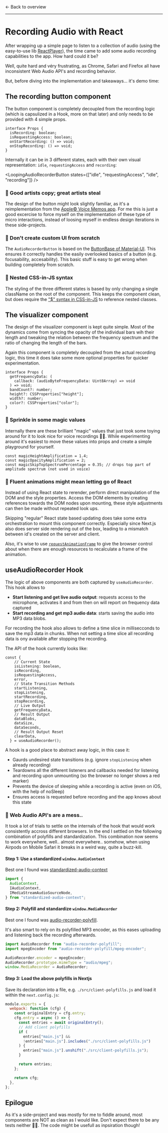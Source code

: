 

<DocsLayout>
<div style={{paddingTop:16}} />
<Link href={"/docs"} as={"/docs"}>← Back to overview</Link>

-----

# Recording Audio with React

After wrapping up a simple page to listen to a collection of audio (using the easy-to-use lib [ReactPlayer](https://github.com/CookPete/react-player)), the time came to add some audio recording capabilities to the app. How hard could it be?

Well, quite hard and véry frustrating, as Chrome, Safari and Firefox all have inconsistent Web Audio API's and recording behavior.

But, before diving into the implementation and takeaways... it's demo time:

<AudioRecorderDemo />

## The recording button component

<GithubLink variant="below-header" url="https://github.com/jasperhartong/pod/blob/master/src/components/audio-recorder-hook/audio-recorder-button.tsx" />

The button component is completely decoupled from the recording logic (which is capsulized in a Hook, more on that later) and only needs to be provided with 4 simple props.

<GithubLink variant="above-code" url="https://github.com/jasperhartong/pod/blob/master/src/components/audio-recorder-hook/audio-recorder-button.tsx#L66-L71" />

```tsx
interface Props {
  isRecording: boolean;
  isRequestingAccess: boolean;
  onStartRecording: () => void;
  onStopRecording: () => void;
}
```

Internally it can be in 3 different states, each with their own visual representation: `idle`, `requestingAccess` and `recording`:

<LoopingAudioRecorderButton states={["idle", "requestingAccess", "idle", "recording"]} />

### 📓 Good artists copy; great artists steal

The design of the button might look slightly familiar, as it's a reimplementation from the [Apple© Voice Memos app](https://support.apple.com/en-us/HT206775). For me this is just a good excercise to force myself on the implementation of these type of micro interactions, instead of loosing myself in endless design iterations in these side-projects.

### 📓 Don't create custom UI from scratch

The `AudioRecorderButton` is based on the [ButtonBase of Material-UI](https://material-ui.com/api/button-base/). This ensures it correctly handles the easily overlooked basics of a button (e.g. focusability, accesability). This basic stuff is easy to get wrong when building completely from scratch.

### 📓 Nested CSS-in-JS syntax

The styling of the three different states is based by only changing a single className on the root of the component. This keeps the component clean, but does require the ["$" syntax in CSS-in-JS](https://cssinjs.org/jss-plugin-nested?v=v10.4.0#use-rulename-to-reference-a-local-rule-within-the-same-style-sheet) to reference nested classes. 


## The visualizer component
<GithubLink variant="below-header" url="https://github.com/jasperhartong/pod/blob/master/src/components/audio-recorder-hook/audio-visualizer.tsx" />

The design of the visualizer component is kept quite simple. Most of the dynamics come from syncing the opacity of the individual bars wih their length and tweaking the relation between the frequency spectrum and the ratio of changing the length of the bars.

<LoopingAudioRecorderVisualizer />

Again this component is completely decoupled from the actual recording logic, this time it does take some more optional properties for quicker experimentation.

```tsx
interface Props {
  getFrequencyData: (
    callback: (audioByteFrequencyData: Uint8Array) => void
  ) => void;
  bandCount?: number;
  height?: CSSProperties["height"];
  width?: number;
  color?: CSSProperties["color"];
}
```

### 📓 Sprinkle in some magic values

Internally there are these brilliant "magic" values that just took some toying around for it to look nice for voice recordings 🧙‍♂️. While experimenting around it's easiest to move these values into props and create a simple playground for yourself.

<GithubLink variant="above-code" url="https://github.com/jasperhartong/pod/blob/master/src/components/audio-recorder-hook/audio-recorder-visualizer.tsx#L51-L53" />

```tsx
const magicHeightAmplification = 1.4;
const magicOpacityAmplification = 2;
const magicSkipTopSpectrumPercentage = 0.35; // drops top part of amplitude spectrum (not used in voice)
```

### 📓 Fluent animations might mean letting go of React

Instead of using React state to rerender, perform direct manipulation of the DOM and the style properties. Access the DOM elements by creating references towards the DOM nodes upon mounting, these style adjustments can then be made without repeated look ups.

Skipping "regular" React state based updating does take some extra orchestration to mount this component correctly. Especially since Next.js also does server side rendering out of the box, leading to a mismatch between id's created on the server and client.

Also, it's wise to use [`requestAnimationFrame`](https://developer.mozilla.org/en-US/docs/Web/API/window/requestAnimationFrame) to give the browser control about when there are enough resources to recalculate a frame of the animation.

## useAudioRecorder Hook
<GithubLink variant="below-header" url="https://github.com/jasperhartong/pod/blob/master/src/hooks/useAudioRecorder.ts" />

The logic of above components are both captured by `useAudioRecorder`. This hook allows to
- **Start listening and get live audio output**: requests access to the microphone, activates it and from then on will report on frequency data captured
- **Start recording and get mp3 audio data**: starts saving the audio into MP3 data blobs.

For recording the hook also allows to define a time slice in millisecconds to save the mp3 data in chunks. When not setting a time slice all recording data is ony available after stopping the recording.

The API of the hook currently looks like: 

```tsx
const {
    // Current State
    isListening: boolean,
    isRecording,
    isRequestingAccess,
    error,
    // State Transition Methods
    startListening,
    stopListening,
    startRecording,
    stopRecording,
    // Live Output
    getFrequencyData,
    // Result Output
    dataBlobs,
    dataSize,
    dataSeconds,
    // Result Output Reset
    clearData,
  } = useAudioRecorder();
```

A hook is a good place to abstract away logic, in this case it:
- Gaurds undesired state transitions (e.g. ignore `stopListening` when already recording)
- Teardowns all the different listeners and callbacks needed for listening and recording upon unmounting (so the browser no longer shows a red marker)
- Prevents the device of sleeping while a recording is active (even on iOS, with the help of noSleep)
- Ensures access is requested before recording and the app knows about this state

### 📓 Web Audio API's are a mess..

It took a lot of trials to settle on the internals of the hook that would work consistently accross different browsers. In the end I settled on the following combination of polyfills and standardization. This combination now seems to work everywhere, well.. almost everywhere.. somehow, when using Airpods on Mobile Safari it breaks in a weird way, quite a buzz-kill.


#### Step 1: Use a standardized `window.AudioContext`

Best one I found was [standardized-audio-context](https://www.npmjs.com/package/standardized-audio-context)

<GithubLink variant="above-code" url="https://github.com/jasperhartong/pod/blob/master/src/utils/audio-context.ts#L1-L5" />

```ts
import {
  AudioContext,
  IAudioContext,
  IMediaStreamAudioSourceNode,
} from "standardized-audio-context";
```

#### Step 2: Polyfill and standardize `window.MediaRecorder`

Best one I found was [audio-recorder-polyfill](https://www.npmjs.com/package/audio-recorder-polyfill).


It's also smart to rely on its polyfilled MP3 encoder, as this eases uploading and listening back the recording afterwards.

<GithubLink variant="above-code" url="https://github.com/jasperhartong/pod/blob/master/src/client-polyfills.js" />

```js
import AudioRecorder from "audio-recorder-polyfill";
import mpegEncoder from "audio-recorder-polyfill/mpeg-encoder";

AudioRecorder.encoder = mpegEncoder;
AudioRecorder.prototype.mimeType = "audio/mpeg";
window.MediaRecorder = AudioRecorder;
```

#### Step 3: Load the above polyfills in Nextjs

Save its declaration into a file, e.g. `./src/client-polyfills.js` and load it within the `next.config.js`:

<GithubLink variant="above-code" url="https://github.com/jasperhartong/pod/blob/master/next.config.js" />

```js
module.exports = {
  webpack: function (cfg) {
    const originalEntry = cfg.entry;
    cfg.entry = async () => {
      const entries = await originalEntry();
      // Add client polyfills
      if (
        entries["main.js"] &&
        !entries["main.js"].includes("./src/client-polyfills.js")
      ) {
        entries["main.js"].unshift("./src/client-polyfills.js");
      }

      return entries;
    };

    return cfg;
  },
};
```

## Epilogue

As it's a side-project and was mostly for me to fiddle around, most components are NOT as clean as I would like. Don't expect there to be any tests neither 🤷‍♂️. The code might be usefull as inpsiration though!


</DocsLayout>
